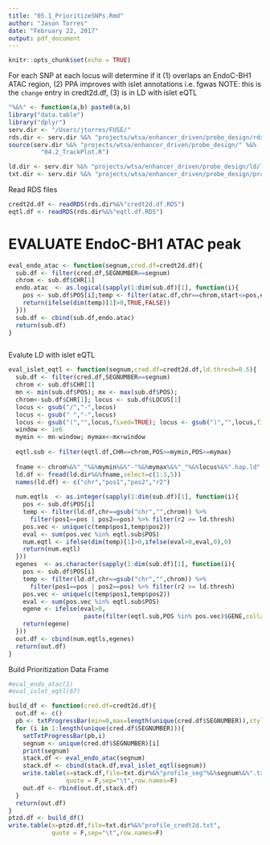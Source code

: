 ```yaml
---
title: "05.1_PrioritizeSNPs.Rmd"
author: "Jason Torres"
date: "February 22, 2017"
output: pdf_document
---
```


```r
knitr::opts_chunk$set(echo = TRUE)
```


For each SNP at each locus will determine if it (1) overlaps an EndoC-BH1 ATAC region, (2) PPA improves with islet annotations i.e. fgwas NOTE: this is the `change` entry in credt2d.df, (3) is in LD with islet eQTL 

```r

"%&%" <- function(a,b) paste0(a,b) 
library("data.table")
library("dplyr")
serv.dir <- "/Users/jtorres/FUSE/"
rds.dir <- serv.dir %&% "projects/wtsa/enhancer_driven/probe_design/rds/"
source(serv.dir %&% "projects/wtsa/enhancer_driven/probe_design/" %&%
         "04.2_TrackPlot.R")

ld.dir <- serv.dir %&% "projects/wtsa/enhancer_driven/probe_design/ld/ld_files/"
txt.dir <- serv.dir %&% "projects/wtsa/enhancer_driven/probe_design/profile-snps/"

```

Read RDS files

```r

credt2d.df <- readRDS(rds.dir%&%"credt2d.df.RDS")
eqtl.df <- readRDS(rds.dir%&%"eqtl.df.RDS")

```


# EVALUATE EndoC-BH1 ATAC peak 

```r

eval_endo_atac <- function(segnum,cred.df=credt2d.df){
  sub.df <- filter(cred.df,SEGNUMBER==segnum)
  chrom <- sub.df$CHR[1]
  endo.atac  <- as.logical(sapply(1:dim(sub.df)[1], function(i){
    pos <- sub.df$POS[i];temp <- filter(atac.df,chr==chrom,start<=pos,end>=pos)
    return(ifelse(dim(temp)[1]>0,TRUE,FALSE))
  }))
  sub.df <- cbind(sub.df,endo.atac)
  return(sub.df) 
}



```

Evalute LD with islet eQTL 


```r

eval_islet_eqtl <- function(segnum,cred.df=credt2d.df,ld.thresh=0.5){
  sub.df <- filter(cred.df,SEGNUMBER==segnum)
  chrom <- sub.df$CHR[1]
  mn <- min(sub.df$POS); mx <- max(sub.df$POS); 
  chrom<-sub.df$CHR[1]; locus <- sub.df$LOCUS[1]
  locus <- gsub("/","-",locus)
  locus <- gsub(" ","-",locus)
  locus <- gsub("(","",locus,fixed=TRUE); locus <- gsub(")","",locus,fixed=TRUE)
  window <- 1e6
  mymin <- mn-window; mymax<-mx+window
  
  eqtl.sub <- filter(eqtl.df,CHR==chrom,POS>=mymin,POS<=mymax)
  
  fname <- chrom%&%"_"%&%mymin%&%"-"%&%mymax%&%"_"%&%locus%&%".hap.ld"  
  ld.df <- fread(ld.dir%&%fname,select=c(1:3,5))
  names(ld.df) <- c("chr","pos1","pos2","r2")
  
  num.eqtls  <- as.integer(sapply(1:dim(sub.df)[1], function(i){
    pos <- sub.df$POS[i]
    temp <- filter(ld.df,chr==gsub("chr","",chrom)) %>% 
      filter(pos1==pos | pos2==pos) %>% filter(r2 >= ld.thresh)
    pos.vec <- unique(c(temp$pos1,temp$pos2))
    eval <- sum(pos.vec %in% eqtl.sub$POS)
    num.eqtl <- ifelse(dim(temp)[1]>0,ifelse(eval>0,eval,0),0)
    return(num.eqtl)
  }))
  egenes  <- as.character(sapply(1:dim(sub.df)[1], function(i){
    pos <- sub.df$POS[i]
    temp <- filter(ld.df,chr==gsub("chr","",chrom)) %>% 
      filter(pos1==pos | pos2==pos) %>% filter(r2 >= ld.thresh)
    pos.vec <- unique(c(temp$pos1,temp$pos2))
    eval <- sum(pos.vec %in% eqtl.sub$POS)
    egene <- ifelse(eval>0, 
                     paste(filter(eqtl.sub,POS %in% pos.vec)$GENE,collapse=","),NA)
    return(egene)
  }))
  out.df <- cbind(num.eqtls,egenes)
  return(out.df) 
}

```


Build Prioritization Data Frame 

```r

#eval_endo_atac(1)
#eval_islet_eqtl(67)

build_df <- function(cred.df=credt2d.df){
  out.df <- c() 
  pb <- txtProgressBar(min=0,max=length(unique(cred.df$SEGNUMBER)),style=3)
  for (i in 1:length(unique(cred.df$SEGNUMBER))){
    setTxtProgressBar(pb,i)
    segnum <- unique(cred.df$SEGNUMBER)[i]
    print(segnum)
    stack.df <- eval_endo_atac(segnum)
    stack.df <- cbind(stack.df,eval_islet_eqtl(segnum))
    write.table(x=stack.df,file=txt.dir%&%"profile_seg"%&%segnum%&%".txt",
                quote = F,sep="\t",row.names=F)
    out.df <- rbind(out.df,stack.df)
  }
  return(out.df)
}
ptzd.df <- build_df() 
write.table(x=ptzd.df,file=txt.dir%&%"profile_credt2d.txt",
            quote = F,sep="\t",row.names=F)
```
